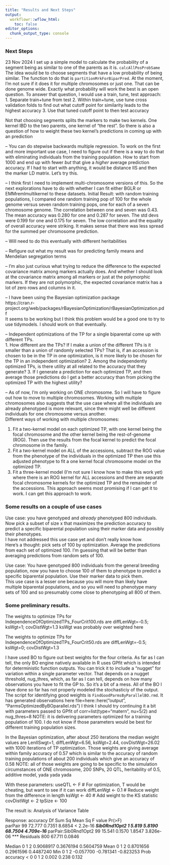 ```yaml
---
title: "Results and Next Steps"
output:
  workflowr::wflow_html:
    toc: false
editor_options:
  chunk_output_type: console
---
```


### Next Steps
23 Nov 2024
I set up a simple model to calculate the probability of a segment being as
similar to one of the parents as it is. `calcAllPosProbSame`  The idea would be
to choose segments that have a low probability of being similar.  The function
to do that is `partitionMrkForBiparPred`.  At the moment, I'm not sure if it
does it for multiple chromosomes or just one. That can be done genome wide.
Exactly what probability will work the best is an open question.  To answer that
question, I would use a train, tune, test approach:
1. Separate train+tune from test
2. Within train+tune, use tune cross validation folds to find out what cutoff
point for similarity leads to the highest accuracy
3. Use that tuned cutoff point to then test accuracy

Not that choosing segments splits the markers to make two kernels. One kernel
IBD to the two parents, one kernel of "the rest".  So there is also a question
of how to weight these two kernel's predictions in coming up with an prediction


-- You can do stepwise backwards multiple regression.  To work on the first and
more important use case, I need to figure out if there is a way to do that with
eliminating individuals from the training population.  How to start from 1000
and end up with fewer _but_ that give a _higher_ average prediction accuracy.
If I had to start with anything, it would be distance IIS and then the marker
LD matrix. Let's try this.

-- I think first I need to implement multi-chromosome versions of this.  So the
next explorations have to do with whether I can fit either BGLR or EMMremlmultikernel
to these datasets.
Initial Result: with random training populations, I compared one random training
pop of 100 for the whole genome versus seven random training pops, one for each
of a seven chromosome genome.  The correlation between one and seven was 0.43.
The mean accuracy was 0.280 for one and 0.287 for seven.  The std devs were
0.199 for one and 0.175 for seven.  The low correlation and the equality of
overall accuracy were striking.  It makes sense that there was less spread for
the summed per chromosome prediction.

-- Will need to do this eventually with different heritabilities

-- Refigure out what my result was for predicting family means and Mendelian 
segregation terms

-- I'm also just curious what trying to reduce the difference to the expected
covariance matrix among markers actually does. And whether I should look at the
covariance matrix among all markers or just at the polymorphic markers. If they
are not polymorphic, the expected covariance matrix has a lot of zero rows and
columns in it.

-- I have been using the Bayesian optimization package  
https://cran.r-project.org/web/packages/rBayesianOptimization/rBayesianOptimization.pdf  
It seems to be working but I think this problem would be a good one to try to
use tidymodels. I should work on that eventually.

-- Independent optimizations of the TP for a single biparental come up with 
different TPs.  
  1. How different are the TPs? If I make a union of the different TPs is it
  smaller than a union of randomly selected TPs? That is, if an accession is
  chosen to be in the TP in one optimization, is it more likely to be chosen for
  the TP in an independent optimization?
  2. Among the independently optimized TPs, is there utility at all related to
  the accuracy that they generate? 
  3. If I generate a prediction for each
  optimized TP, and then average those predictions do I get a better accuracy
  than from picking the optimized TP with the highest utility?

-- As of now, I'm only working on ONE chromosome.  So I will have to figure out
how to move to multiple chromosomes.  Working with multiple chromosomes also
suggests that the use case where all the individuals are already phenotyped is
more relevant, since there might well be different individuals for one
chromosome versus another.  
Different ways of working with multiple chromosomes:  
  
  1. Fit a two-kernel model on each optimized TP, with one kernel being the
  focal chromosome and the other kernel being the rest-of-genome (ROG).  Then use
  the results from the focal kernel to predict the focal chromosome in the family.
  2. Fit a two-kernel model on ALL of the accessions, subtract the ROG value from
  the phenotype of the individuals in the optimized TP then use this adjusted
  phenotype to fit a one kernel focal chromosome model on the optimized TP.
  3. Fit a three-kernel model (I'm not sure I know how to make this work yet)
  where there is an ROG kernel for ALL accessions and there are separate focal
  chromosome kernels for the optimized TP and the remainder of the accessions.
  This approach seems most promising if I can get it to work. I can get this
  approach to work.


### Some results on a couple of use cases
Use case: you have genotyped and _already_ phenotyped 800 individuals. Now pick
a subset of size x that maximizes the prediction accuracy to predict a specific
biparental population using their marker data and possibly their phenotypes.  
I have not addressed this use case yet and don't really know how.  
Here's a thought: pick sets of 100 by optimization.  Average the predictions 
from each set of optimized 100.  I'm guessing that will be better than averaging
predictions from random sets of 100.

Use case: You have genotyped 800 individuals from the general breeding 
population, now you have to choose 100 of them to phenotype to predict a specific
biparental population.  Use their marker data to pick them.  
This use case is a lesser one because you will more than likely have multiple
biparental populations, and so you will need to phenotype many sets of 100 and
so presumably come close to phenotyping all 800 of them.

### Some preliminary results.  
The weights to optimize TPs for IndependenceOfOptimizedTPs_FourCrit100.rds
are
diffLenWgt=-0.5; ksWgt=1; covDistWgt=1.3
ksWgt was probably over weighted here

The weights to optimize TPs for IndependenceOfOptimizedTPs_FourCrit50.rds
are
diffLenWgt=-0.5; ksWgt=0; covDistWgt=1.3

I have used BO to figure out best weights for the four criteria.  As far as I
can tell, the only BO engine natively available in R uses GPfit which is intended
for deterministic function outputs.  You can trick it to include a "nugget" for
variation within a single parameter vector.  That depends on a nugget threshold,
nug_thres, which, as far as I can tell, depends on how many observations you
have to fit the GP to.  So it's a bit of a mess.  All of the BO I have done so
far has not properly modeled the stochasticiy of the output.  The script for
identifying good weights is `FindGoodParmsByParallelBO.rmd`.  It has generated
observations here file=here::here("output", "ParmsOptimizedByBOparallel.rds") I
think I should try continuing it a bit with parameters passed to GPfit of
corr=list(type="matern", nu=5/2) and nug_thres=8 NOTE: it is delivering
parameters optimized for a training population of 100. I do not know if those
parameters would be best for different training population sizes.

In the Bayesian optimization, after about 250 iterations the median weight values
are LenIISwgt=1, diffLenWgt=6.56, ksWgt=2.44, covDistWgt=26.02 with 1000 iterations
of TP optimization.  Those weights are giving average within family accuracy of 0.57
which is similar to the accuracy of random training populations of about 200
individuals which give an accuracy of 0.58
NOTE: all of those weights are going to be specific to the simulation circumstances
of ONE chromosome, 200 SNPs, 20 QTL, heritability of 0.5, additive model, yada yada yada

With these parameters:
useQTL <- F # For optimization, T would be cheating, but want to see if it can work
diffLenWgt <- 0.1 # Reduce weight from the difference in length
ksWgt <- 40 # Add weight to the KS statistic
covDistWgt <- 2
tpSize <- 100

The result is:
Analysis of Variance Table

Response: accuracy
                      Df Sum Sq Mean Sq F value    Pr(>F)    
parPair               99 72.777  0.7351  8.6854 < 2.2e-16 ***
Sib0Rnd1Opt2           1  5.819  5.8190 68.7504 4.709e-16 ***
parPair:Sib0Rnd1Opt2  99 15.541  0.1570  1.8547 3.826e-06 ***
Residuals            800 67.711  0.0846                      

Median
        0         1         2 
0.9068917 0.3676194 0.5604759 
Mean
        0         1         2 
0.8701656 0.2961596 0.4487240 
Min
        0         1         2 
-0.057700 -0.781341 -0.823253 
Prob accuracy < 0
    0     1     2 
0.002 0.238 0.132 

